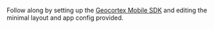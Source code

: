 
Follow along by setting up the [Geocortex Mobile SDK](../sdk-overview.mdx) and editing the minimal layout and app config provided.

<TweakLayoutConfigSnippet />
